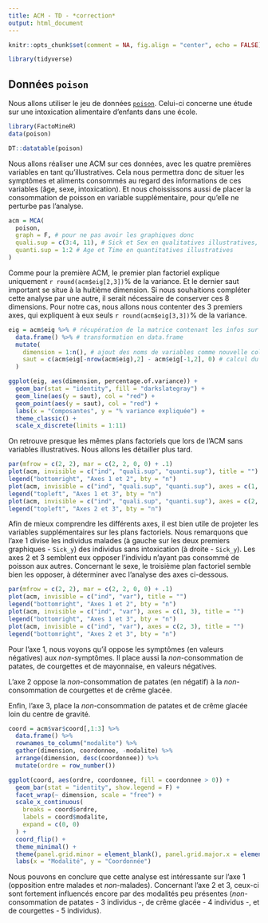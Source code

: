 ```yaml
---
title: ACM - TD - *correction*
output: html_document
---
```


```r
knitr::opts_chunk$set(comment = NA, fig.align = "center", echo = FALSE)

library(tidyverse)
```

## Données `poison`

Nous allons utiliser le jeu de données [`poison`](https://rdrr.io/cran/FactoMineR/man/poison.html). Celui-ci concerne une étude sur une intoxication alimentaire d'enfants dans une école.

```r
library(FactoMineR)
data(poison)

DT::datatable(poison)
```

Nous allons réaliser une ACM sur ces données, avec les quatre premières variables en tant qu'illustratives. Cela nous permettra donc de situer les symptômes et aliments consommés au regard des informations de ces variables (âge, sexe, intoxication). Et nous choississons aussi de placer la consommation de poisson en variable supplémentaire, pour qu'elle ne perturbe pas l'analyse.

```r
acm = MCA(
  poison, 
  graph = F, # pour ne pas avoir les graphiques donc
  quali.sup = c(3:4, 11), # Sick et Sex en qualitatives illustratives, ainsi que Fish
  quanti.sup = 1:2 # Age et Time en quantitatives illustratives
)
```

Comme pour la première ACM, le premier plan factoriel explique uniquement `r round(acm$eig[2,3])`% de la variance. Et le dernier saut important se situe à la huitième dimension. Si nous souhaitions compléter cette analyse par une autre, il serait nécessaire de conserver ces 8 dimensions. Pour notre cas, nous allons nous contenter des 3 premiers axes, qui expliquent à eux seuls `r round(acm$eig[3,3])`% de la variance.

```r
eig = acm$eig %>% # récupération de la matrice contenant les infos sur les valeurs propres
  data.frame() %>% # transformation en data.frame
  mutate(
    dimension = 1:n(), # ajout des noms de variables comme nouvelle colonne 'dimension'
    saut = c(acm$eig[-nrow(acm$eig),2] - acm$eig[-1,2], 0) # calcul du 'saut' entre deux dimensions
  ) 

ggplot(eig, aes(dimension, percentage.of.variance)) +
  geom_bar(stat = "identity", fill = "darkslategray") +
  geom_line(aes(y = saut), col = "red") +
  geom_point(aes(y = saut), col = "red") +
  labs(x = "Composantes", y = "% variance expliquée") +
  theme_classic() +
  scale_x_discrete(limits = 1:11)
```

On retrouve presque les mêmes plans factoriels que lors de l'ACM sans variables illustratives. Nous allons les détailler plus tard.


```r
par(mfrow = c(2, 2), mar = c(2, 2, 0, 0) + .1)
plot(acm, invisible = c("ind", "quali.sup", "quanti.sup"), title = "")
legend("bottomright", "Axes 1 et 2", bty = "n")
plot(acm, invisible = c("ind", "quali.sup", "quanti.sup"), axes = c(1, 3), title = "")
legend("topleft", "Axes 1 et 3", bty = "n")
plot(acm, invisible = c("ind", "quali.sup", "quanti.sup"), axes = c(2, 3), title = "")
legend("topleft", "Axes 2 et 3", bty = "n")
```

Afin de mieux comprendre les différents axes, il est bien utile de projeter les variables supplémentaires sur les plans factoriels. Nous remarquons que l'axe 1 divise les individus malades (à gauche sur les deux premiers graphiques - `Sick_y`) des individus sans intoxication (à droite - `Sick_y`). Les axes 2 et 3 semblent eux opposer l'individu n'ayant pas consommé de poisson aux autres. Concernant le sexe, le troisième plan factoriel semble bien les opposer, à déterminer avec l'analyse des axes ci-dessous.

```r
par(mfrow = c(2, 2), mar = c(2, 2, 0, 0) + .1)
plot(acm, invisible = c("ind", "var"), title = "")
legend("bottomright", "Axes 1 et 2", bty = "n")
plot(acm, invisible = c("ind", "var"), axes = c(1, 3), title = "")
legend("bottomright", "Axes 1 et 3", bty = "n")
plot(acm, invisible = c("ind", "var"), axes = c(2, 3), title = "")
legend("bottomright", "Axes 2 et 3", bty = "n")
```

Pour l'axe 1, nous voyons qu'il oppose les symptômes (en valeurs négatives) aux *non*-symptômes. Il place aussi la *non*-consommation de patates, de courgettes et de mayonnaise, en valeurs négatives.

L'axe 2 oppose la *non*-consommation de patates (en négatif) à la *non*-consommation de courgettes et de crême glacée. 

Enfin, l'axe 3, place la *non*-consommation de patates et de crême glacée loin du centre de gravité.

```r
coord = acm$var$coord[,1:3] %>%
  data.frame() %>%
  rownames_to_column("modalite") %>%
  gather(dimension, coordonnee, -modalite) %>%
  arrange(dimension, desc(coordonnee)) %>%
  mutate(ordre = row_number()) 

ggplot(coord, aes(ordre, coordonnee, fill = coordonnee > 0)) +
  geom_bar(stat = "identity", show.legend = F) +
  facet_wrap(~ dimension, scale = "free") +
  scale_x_continuous(
    breaks = coord$ordre,
    labels = coord$modalite,
    expand = c(0, 0)
  ) +
  coord_flip() +
  theme_minimal() +
  theme(panel.grid.minor = element_blank(), panel.grid.major.x = element_blank()) +
  labs(x = "Modalité", y = "Coordonnée")
```

Nous pouvons en conclure que cette analyse est intéressante sur l'axe 1 (opposition entre malades et *non*-malades). Concernant l'axe 2 et 3, ceux-ci sont fortement influencés encore par des modalités peu présentes (*non*-consommation de patates - 3 individus -, de crême glacée - 4 individus -, et de courgettes - 5 individus).



